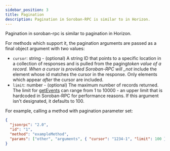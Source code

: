```yaml
---
sidebar_position: 3
title: Pagination
description: Pagination in Soroban-RPC is similar to in Horizon.
---
```


Pagination in soroban-rpc is similar to pagination in Horizon.

For methods which support it, the pagination arguments are passed as a final object argument with two values:

- `cursor`: string - (optional) A string ID that points to a specific location in a collection of responses and is pulled from the paging*token value of a record. When a cursor is provided Soroban-RPC will \_not* include the element whose id matches the cursor in the response. Only elements which appear _after_ the cursor are included.
- `limit`: number - (optional) The maximum number of records returned. The limit for [getEvents](methods/getEvents.mdx) can range from 1 to 10000 - an upper limit that is hardcoded in Soroban-RPC for performance reasons. If this argument isn't designated, it defaults to 100.

For example, calling a method with pagination parameter set:

```json
{
  "jsonrpc": "2.0",
  "id": "1",
  "method": "exampleMethod",
  "params": ["other", "arguments", { "cursor": "1234-1", "limit": 100 }]
}
```
